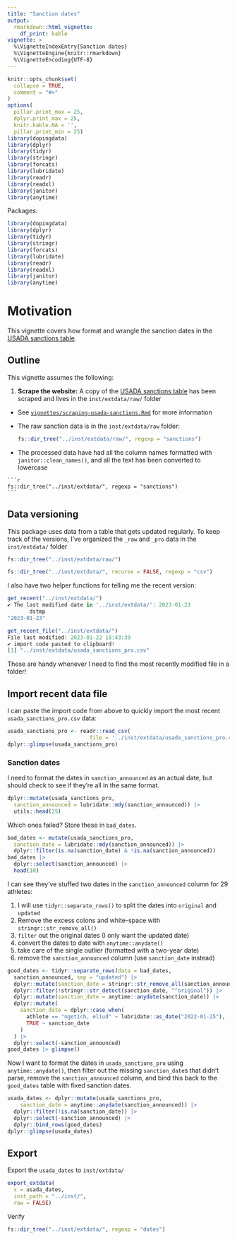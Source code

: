```yaml
---
title: "Sanction dates"
output: 
  rmarkdown::html_vignette:
    df_print: kable
vignette: >
  %\VignetteIndexEntry{Sanction dates}
  %\VignetteEngine{knitr::rmarkdown}
  %\VignetteEncoding{UTF-8}
---
```


```r
knitr::opts_chunk$set(
  collapse = TRUE,
  comment = "#>"
)
options(
  pillar.print_max = 25, 
  dplyr.print_max = 25,
  knitr.kable.NA = '',
  pillar.print_min = 25)
library(dopingdata)
library(dplyr)
library(tidyr)
library(stringr)
library(forcats)
library(lubridate)
library(readr)
library(readxl)
library(janitor)
library(anytime)
```

Packages:

```r
library(dopingdata)
library(dplyr)
library(tidyr)
library(stringr)
library(forcats)
library(lubridate)
library(readr)
library(readxl)
library(janitor)
library(anytime)
```

# Motivation 

This vignette covers how format and wrangle the sanction dates in the [USADA sanctions table](https://www.usada.org/testing/results/sanctions/). 


## Outline 

This vignette assumes the following: 

1. **Scrape the website:** A copy of the [USADA sanctions table](https://www.usada.org/testing/results/sanctions/) has been scraped and lives in the `inst/extdata/raw/` folder 

  - See [`vignettes/scraping-usada-sanctions.Rmd`](https://mjfrigaard.github.io/dopingdata/articles/scraping-usada-sanctions.html) for more information
  
  - The raw sanction data is in the `inst/extdata/raw` folder:
  
    ```r
    fs::dir_tree("../inst/extdata/raw/", regexp = "sanctions")
    ```

   - The processed data have had all the column names formatted with `janitor::clean_names()`, and all the text has been converted to lowercase 

    ```r
    fs::dir_tree("../inst/extdata/", regexp = "sanctions")
    ```

## Data versioning 

This package uses data from a table that gets updated regularly. To keep track of the versions, I've organized the `_raw` and `_pro` data in the `inst/extdata/` folder 

```r
fs::dir_tree("../inst/extdata/raw/")
```

```r
fs::dir_tree("../inst/extdata/", recurse = FALSE, regexp = "csv")
```

I also have two helper functions for telling me the recent version:

```r
get_recent("../inst/extdata/")
✔ The last modified date in '../inst/extdata/': 2023-01-23
       dstmp 
"2023-01-23" 
```


```r
get_recent_file("../inst/extdata/")
File last modified: 2023-01-22 18:43:39
✔ import code pasted to clipboard!
[1] "../inst/extdata/usada_sanctions_pro.csv"
```

These are handy whenever I need to find the most recently modified file in a folder!

## Import recent data file 

I can paste the import code from above to quickly import the most recent `usada_sanctions_pro.csv` data:

```r
usada_sanctions_pro <- readr::read_csv(
                          file = '../inst/extdata/usada_sanctions_pro.csv')
dplyr::glimpse(usada_sanctions_pro)
```


### Sanction dates

I need to format the dates in `sanction_announced` as an actual date, but should check to see if they're all in the same format. 

```r
dplyr::mutate(usada_sanctions_pro, 
  sanction_announced = lubridate::mdy(sanction_announced)) |> 
  utils::head(25)
```

Which ones failed?  Store these in `bad_dates`.

```r
bad_dates <- mutate(usada_sanctions_pro, 
  sanction_date = lubridate::mdy(sanction_announced)) |> 
  dplyr::filter(is.na(sanction_date) & !is.na(sanction_announced)) 
bad_dates |> 
  dplyr::select(sanction_announced) |> 
  head(10)
```

I can see they've stuffed two dates in the `sanction_announced` column for 29 athletes: 

1. I will use `tidyr::separate_rows()` to split the dates into `original` and `updated`  
2. Remove the excess colons and white-space with `stringr::str_remove_all()`  
3. `filter` out the original dates (I only want the updated date)  
4. convert the dates to date with `anytime::anydate()`  
5. take care of the single outlier (formatted with a two-year date)  
6. remove the `sanction_announced` column (use `sanction_date` instead)  


```r
good_dates <- tidyr::separate_rows(data = bad_dates,
  sanction_announced, sep = "updated") |>
  dplyr::mutate(sanction_date = stringr::str_remove_all(sanction_announced, ": ")) |>
  dplyr::filter(!stringr::str_detect(sanction_date, "^original")) |>
  dplyr::mutate(sanction_date = anytime::anydate(sanction_date)) |>
  dplyr::mutate(
    sanction_date = dplyr::case_when(
      athlete == "ngetich, eliud" ~ lubridate::as_date("2022-01-25"),
      TRUE ~ sanction_date
    )
  ) |>
  dplyr::select(-sanction_announced)
good_dates |> glimpse()
```

Now I want to format the dates in `usada_sanctions_pro` using `anytime::anydate()`, then filter out the missing `sanction_date`s that didn't parse, remove the `sanction_announced` column, and bind this back to the `good_dates` table with fixed sanction dates.  

```r
usada_dates <- dplyr::mutate(usada_sanctions_pro, 
    sanction_date = anytime::anydate(sanction_announced)) |> 
  dplyr::filter(!is.na(sanction_date)) |> 
  dplyr::select(-sanction_announced) |> 
  dplyr::bind_rows(good_dates) 
dplyr::glimpse(usada_dates)
```


## Export 

Export the `usada_dates` to `inst/extdata/`

```r
export_extdata(
  x = usada_dates, 
  inst_path = "../inst/", 
  raw = FALSE)
```

Verify

```r
fs::dir_tree("../inst/extdata/", regexp = "dates")
```


